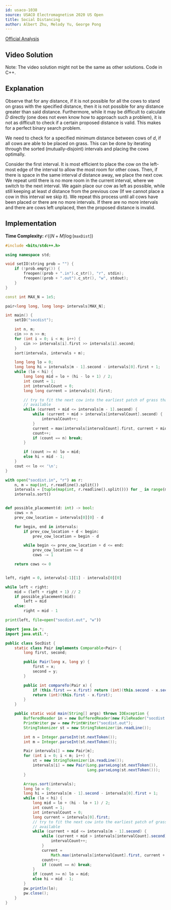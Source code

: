 ```yaml
---
id: usaco-1038
source: USACO Electromagnetism 2020 US Open
title: Social Distancing
author: Albert Zhu, Melody Yu, George Pong
---
```


[Official Analysis](http://www.usaco.org/current/data/sol_socdist_electromagnetism_open20.html)

## Video Solution

Note: The video solution might not be the same as other solutions. Code in C++.
<YouTube id="mt8QhnFOkr0" />

## Explanation

Observe that for any distance, if it is not possible for all the cows to stand on grass with the specified distance, then it is not possible for any distance greater than said distance. Furthermore, while it may be difficult to calculate $D$ directly (one does not even know how to approach such a problem), it is not as difficult to check if a certain proposed distance is valid. This makes for a perfect binary search problem.

We need to check for a specified minimum distance between cows of $d$, if all cows are able to be placed on grass. This can be done by iterating through the sorted (mutually-disjoint) intervals and placing the cows optimally.

Consider the first interval. It is most efficient to place the cow on the left-most edge of the interval to allow the most room for other cows. Then, if there is space in the same interval $d$ distance away, we place the next cow. We repeat until there is no more room in the current interval, where we switch to the next interval. We again place our cow as left as possible, while still keeping at least $d$ distance from the previous cow (If we cannot place a cow in this interval we skip it). We repeat this process until all cows have been placed or there are no more intervals. If there are no more intervals and there are cows left unplaced, then the proposed distance is invalid.

## Implementation

**Time Complexity:** $\mathcal{O}((N+M)\log (\texttt{maxDist}))$

<LanguageSection>

<CPPSection>

```cpp
#include <bits/stdc++.h>

using namespace std;

void setIO(string prob = "") {
	if (!prob.empty()) {
		freopen((prob + ".in").c_str(), "r", stdin);
		freopen((prob + ".out").c_str(), "w", stdout);
	}
}

const int MAX_N = 1e5;

pair<long long, long long> intervals[MAX_N];

int main() {
	setIO("socdist");

	int n, m;
	cin >> n >> m;
	for (int i = 0; i < m; i++) {
		cin >> intervals[i].first >> intervals[i].second;
	}
	sort(intervals, intervals + m);

	long long lo = 0;
	long long hi = intervals[m - 1].second - intervals[0].first + 1;
	while (lo < hi) {
		long long mid = lo + (hi - lo + 1) / 2;
		int count = 1;
		int intervalCount = 0;
		long long current = intervals[0].first;

		// try to fit the next cow into the earliest patch of grass that's
		// available
		while (current + mid <= intervals[m - 1].second) {
			while (current + mid > intervals[intervalCount].second) {
				intervalCount++;
			}
			current = max(intervals[intervalCount].first, current + mid);
			count++;
			if (count == n) break;
		}

		if (count >= n) lo = mid;
		else hi = mid - 1;
	}
	cout << lo << '\n';
}
```

</CPPSection>

<PySection>

```py
with open("socdist.in", "r") as r:
	n, m = map(int, r.readline().split())
	intervals = [tuple(map(int, r.readline().split())) for _ in range(m)]
	intervals.sort()


def possible_placement(d: int) -> bool:
	cows = n
	prev_cow_location = intervals[0][0] - d

	for begin, end in intervals:
		if prev_cow_location + d < begin:
			prev_cow_location = begin - d

		while begin <= prev_cow_location + d <= end:
			prev_cow_location += d
			cows -= 1

	return cows <= 0


left, right = 0, intervals[-1][1] - intervals[0][0]

while left < right:
	mid = (left + right + 1) // 2
	if possible_placement(mid):
		left = mid
	else:
		right = mid - 1

print(left, file=open("socdist.out", "w"))
```

</PySection>

<JavaSection>

```java
import java.io.*;
import java.util.*;

public class SocDist {
	static class Pair implements Comparable<Pair> {
		long first, second;

		public Pair(long x, long y) {
			first = x;
			second = y;
		}

		public int compareTo(Pair x) {
			if (this.first == x.first) return (int)(this.second - x.second);
			return (int)(this.first - x.first);
		}
	}

	public static void main(String[] args) throws IOException {
		BufferedReader in = new BufferedReader(new FileReader("socdist.in"));
		PrintWriter pw = new PrintWriter("socdist.out");
		StringTokenizer st = new StringTokenizer(in.readLine());

		int n = Integer.parseInt(st.nextToken());
		int m = Integer.parseInt(st.nextToken());

		Pair intervals[] = new Pair[m];
		for (int i = 0; i < m; i++) {
			st = new StringTokenizer(in.readLine());
			intervals[i] = new Pair(Long.parseLong(st.nextToken()),
			                        Long.parseLong(st.nextToken()));
		}

		Arrays.sort(intervals);
		long lo = 0;
		long hi = intervals[m - 1].second - intervals[0].first + 1;
		while (lo < hi) {
			long mid = lo + (hi - lo + 1) / 2;
			int count = 1;
			int intervalCount = 0;
			long current = intervals[0].first;
			// try to fit the next cow into the earliest patch of grass that's
			// available
			while (current + mid <= intervals[m - 1].second) {
				while (current + mid > intervals[intervalCount].second) {
					intervalCount++;
				}
				current =
				    Math.max(intervals[intervalCount].first, current + mid);
				count++;
				if (count == n) break;
			}
			if (count >= n) lo = mid;
			else hi = mid - 1;
		}
		pw.println(lo);
		pw.close();
	}
}
```

</JavaSection>

</LanguageSection>

